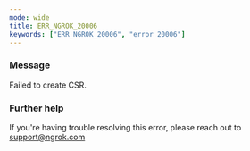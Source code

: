 ```yaml
---
mode: wide
title: ERR_NGROK_20006
keywords: ["ERR_NGROK_20006", "error 20006"]
---
```



### Message

Failed to create CSR.

<ErrorDetails />

### Further help

If you're having trouble resolving this error, please reach out to [support@ngrok.com](mailto:support@ngrok.com?subject=Help%20with%20ERR_NGROK_20006)
